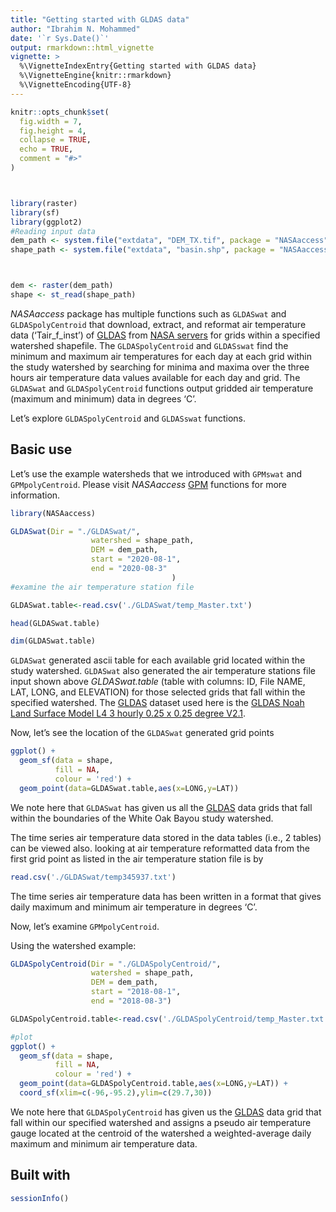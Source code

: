 ```yaml
---
title: "Getting started with GLDAS data"
author: "Ibrahim N. Mohammed"
date: '`r Sys.Date()`'
output: rmarkdown::html_vignette
vignette: >
  %\VignetteIndexEntry{Getting started with GLDAS data}
  %\VignetteEngine{knitr::rmarkdown}
  %\VignetteEncoding{UTF-8}
---
```


```r
knitr::opts_chunk$set(
  fig.width = 7, 
  fig.height = 4,
  collapse = TRUE,
  echo = TRUE,
  comment = "#>"
)



library(raster)
library(sf)
library(ggplot2)
#Reading input data
dem_path <- system.file("extdata", "DEM_TX.tif", package = "NASAaccess")
shape_path <- system.file("extdata", "basin.shp", package = "NASAaccess")



dem <- raster(dem_path)
shape <- st_read(shape_path)


```


_NASAaccess_ package has multiple functions such as `GLDASwat` and `GLDASpolyCentroid` that download, extract, and reformat air temperature data ('Tair_f_inst') of [GLDAS](https://hydro1.gesdisc.eosdis.nasa.gov/dods/) from [NASA servers](https://gpm.nasa.gov/data/directory) for grids within a specified watershed shapefile. The `GLDASpolyCentroid` and `GLDASswat` find the minimum and maximum air temperatures for each day at each grid within the study watershed by searching for minima and maxima over the three hours air temperature data values available for each day and grid. The `GLDASwat` and `GLDASpolyCentroid` functions output gridded air temperature (maximum and minimum) data in degrees 'C'.

Let's explore `GLDASpolyCentroid` and `GLDASswat` functions.

## Basic use

Let's use the example watersheds that we introduced with `GPMswat` and `GPMpolyCentroid`. Please visit _NASAaccess_ [GPM](.\GPM.html) functions for more information.

```r
library(NASAaccess)

GLDASwat(Dir = "./GLDASwat/",
                  watershed = shape_path,
                  DEM = dem_path,
                  start = "2020-08-1",
                  end = "2020-08-3"
                                    )
#examine the air temperature station file

GLDASwat.table<-read.csv('./GLDASwat/temp_Master.txt')

head(GLDASwat.table)

dim(GLDASwat.table)
```

`GLDASwat` generated ascii table for each available grid located within the study watershed. `GLDASwat` also generated the air temperature stations file input shown above *GLDASwat.table* (table with columns: ID, File NAME, LAT, LONG, and ELEVATION) for those selected grids that fall within the specified watershed. The [GLDAS](https://hydro1.gesdisc.eosdis.nasa.gov/dods/) dataset used here is the [GLDAS Noah Land Surface Model L4 3 hourly 0.25 x 0.25 degree V2.1](https://disc.gsfc.nasa.gov/datasets/GLDAS_NOAH025_3H_2.1/summary).


Now, let's see the location of the `GLDASwat` generated grid points

```r

ggplot() + 
  geom_sf(data = shape, 
          fill = NA, 
          colour = 'red') +
  geom_point(data=GLDASwat.table,aes(x=LONG,y=LAT))


```


We note here that `GLDASwat` has given us all the [GLDAS](https://disc.gsfc.nasa.gov/datasets/GLDAS_NOAH025_3H_2.1/summary) data grids that fall within the boundaries of the White Oak Bayou study watershed.

The time series air temperature data stored in the data tables (i.e., 2 tables) can be viewed also.
looking at air temperature reformatted data from the first grid point as listed in the air temperature station file is by

```r

read.csv('./GLDASwat/temp345937.txt')


```


The time series air temperature data has been written in a format that gives daily maximum and minimum air temperature in degrees 'C'.



Now, let's examine `GPMpolyCentroid`.

Using the watershed example:
```r

GLDASpolyCentroid(Dir = "./GLDASpolyCentroid/",
                  watershed = shape_path,
                  DEM = dem_path,
                  start = "2018-08-1",
                  end = "2018-08-3")

GLDASpolyCentroid.table<-read.csv('./GLDASpolyCentroid/temp_Master.txt')

#plot
ggplot() + 
  geom_sf(data = shape, 
          fill = NA, 
          colour = 'red') +
  geom_point(data=GLDASpolyCentroid.table,aes(x=LONG,y=LAT)) +
  coord_sf(xlim=c(-96,-95.2),ylim=c(29.7,30))

```


We note here that `GLDASpolyCentroid` has given us the [GLDAS](https://disc.gsfc.nasa.gov/datasets/GLDAS_NOAH025_3H_2.1/summary) data grid that fall within our specified watershed and assigns a pseudo air temperature gauge located at the centroid of the watershed a weighted-average daily maximum and minimum air temperature data. 



## Built with

```r
sessionInfo()


```
